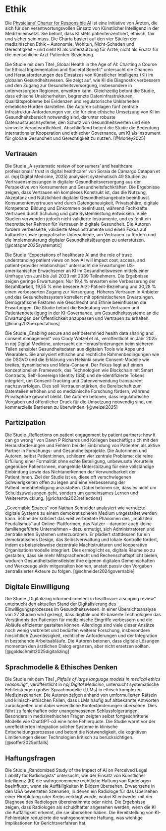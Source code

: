 # Ethik

Die [Physicians' Charter for Responsible AI](https://physicianscharter.ai/) ist eine Initiative von Ärzten, die sich für den verantwortungsvollen Einsatz von Künstlicher Intelligenz in der Medizin einsetzt. Sie betont, dass KI stets patientenzentriert, ethisch, fair und sicher sein muss. Die Charta basiert auf den vier Säulen der medizinischen Ethik – Autonomie, Wohltun, Nicht-Schaden und Gerechtigkeit – und sieht KI als Unterstützung für Ärzte, nicht als Ersatz für die menschliche Arzt-Patienten-Beziehung.

Die Studie mit dem Titel „Global Health in the Age of AI: Charting a Course for Ethical Implementation and Societal Benefit“ untersucht die Chancen und Herausforderungen des Einsatzes von Künstlicher Intelligenz (KI) im globalen Gesundheitswesen. Sie zeigt auf, wie KI die Diagnostik verbessern und den Zugang zur Gesundheitsversorgung, insbesondere in unterversorgten Regionen, erweitern kann. Gleichzeitig betont die Studie, dass ethische Unsicherheiten, begrenzte Dateninfrastrukturen, Qualitätsprobleme bei Evidenzen und regulatorische Unklarheiten erhebliche Hürden darstellen. Die Autoren schlagen fünf zentrale Infrastruktur-Anforderungen vor, die für eine ethische Umsetzung von KI im Gesundheitsbereich notwendig sind, darunter robuste Datenaustauschsysteme, den Schutz von Gesundheitswerten und eine sinnvolle Verantwortlichkeit. Abschließend betont die Studie die Bedeutung internationaler Kooperation und ethischer Governance, um KI als Instrument für globale Gesundheit und Gerechtigkeit zu nutzen. [@Morley2025]

## Vertrauen

Die Studie „A systematic review of consumers’ and healthcare professionals’ trust in digital healthcare“ von Soraia de Camargo Catapan et al. (npj Digital Medicine, 2025) analysiert systematisch 49 Studien zu Vertrauensmessungen in digitaler Gesundheitsversorgung aus der Perspektive von Konsumenten und Gesundheitsfachkräften. Die Ergebnisse zeigen, dass Vertrauen ein komplexes Konstrukt ist, das die Nutzung, Akzeptanz und Nützlichkeit digitaler Gesundheitsangebote beeinflusst. Konsumentenvertrauen wird durch Datengenauigkeit, Privatsphäre, digitale Kompetenz, Bildung und Einkommen beeinflusst, während Fachkräfte Vertrauen durch Schulung und gute Systemleistung entwickeln. Viele Studien verwenden jedoch nicht validierte Instrumente, und es fehlt ein theoretischer Rahmen für Vertrauen in digitale Gesundheit. Die Autoren fordern verbesserte, validierte Messinstrumente und einen Fokus auf kulturelle sowie geografische Unterschiede, um Vertrauen zu fördern und die Implementierung digitaler Gesundheitslösungen zu unterstützen. [@catapan2025systematic]

Die Studie "Expectations of healthcare AI and the role of trust: understanding patient views on how AI will impact cost, access, and patient-provider relationships" untersucht die Erwartungen US-amerikanischer Erwachsener an KI im Gesundheitswesen mittels einer Umfrage von Juni bis Juli 2023 mit 2039 Teilnehmern. Die Ergebnisse zeigen geringe Erwartungen: Nur 19,4 % erwarten eine Verbesserung der Bezahlbarkeit, 19,55 % eine bessere Arzt-Patient-Beziehung und 30,28 % einen verbesserten Zugang zur Versorgung. Höheres Vertrauen in Anbieter und das Gesundheitssystem korreliert mit optimistischeren Erwartungen. Demografische Faktoren wie Geschlecht und Ethnie beeinflussen die Erwartungen. Die Studie betont die Bedeutung von Vertrauen und Patientenbeteiligung in der KI-Governance, um Gesundheitssysteme an die Erwartungen der Öffentlichkeit anzupassen und Vertrauen zu erhalten. [@nong2025expectations]

Die Studie „Enabling secure and self determined health data sharing and consent management“ von Cindy Welzel et al., veröffentlicht im Jahr 2025 in npj Digital Medicine, untersucht die Herausforderungen beim sicheren Teilen sensibler Gesundheitsdaten aus digitalen Tools wie Apps und Wearables. Sie analysiert ethische und rechtliche Rahmenbedingungen wie die DSGVO und die Erklärung von Helsinki sowie Consent-Modelle wie breites, dynamisches und Meta-Consent. Der Fokus liegt auf einem konzeptionellen Framework, das Technologien wie Blockchain mit Smart Contracts, Self-Sovereign Identity (SSI) und de-identifizierte Tokens integriert, um Consent-Tracking und Datenverwendung transparent nachzuverfolgen. Dies soll Vertrauen stärken, die Bereitschaft zum Datenteilen erhöhen und so medizinische Forschung fördern, während Privatsphäre gewahrt bleibt. Die Autoren betonen, dass regulatorische Vorgaben und öffentlicher Druck für die Umsetzung notwendig sind, um kommerzielle Barrieren zu überwinden. [@welzel2025]

## Partizipation

Die Studie „Reflections on patient engagement by patient partners: how it can go wrong“ von Dawn P Richards und Kollegen beschäftigt sich mit den Herausforderungen und Fehlern bei der Einbindung von Patienten als aktive Partner in Forschungs- und Gesundheitsprojekte. Die Autorinnen und Autoren, selbst Patient:innen, schildern vier zentrale Probleme: die reine Erfüllung einer Formalität ohne echte Beteiligung, unbewusste Vorurteile gegenüber Patient:innen, mangelnde Unterstützung für eine vollständige Einbindung sowie das Nichtanerkennen der Verwundbarkeit der Patient:innen. Ziel der Studie ist es, diese oft verschwiegenen Schwierigkeiten offen zu legen und eine Verbesserung der Patient:innenbeteiligung anzustoßen. Dabei betonen sie, dass es nicht um Schuldzuweisungen geht, sondern um gemeinsames Lernen und Weiterentwicklung. [@richards2023reflections]

„Governable Spaces“ von Nathan Schneider analysiert wie vernetzte digitale Systeme zu einem demokratischeren Medium umgestaltet werden kann. Schneider kritisiert das weit verbreitete Phänomen des „impliziten Feudalismus“ auf Online-Plattformen, das Nutzer – darunter auch kleine familiengeführte Unternehmen – dazu ermutigt, sich Administratoren und zentralisierten Systemen unterzuordnen. Er plädiert stattdessen für ein demokratisches Design, das Selbstverwaltung und lokale Kontrolle fördert, indem es beispielsweise dezentrale Machtstrukturen und kooperative Organisationsmodelle integriert. Dies ermöglicht es, digitale Räume so zu gestalten, dass sie mehr Mitspracherecht und Rechenschaftspflicht bieten, wodurch Gesundheitsdienstleister ihre eigenen digitalen Gemeinschaften und Werkzeuge aktiv mitgestalten können, anstatt passiv den Vorgaben zentralisierter Akteure zu folgen. [@schneider2024governable]

## Digitale Einwilligung

Die Studie „Digitalizing informed consent in healthcare: a scoping review“ untersucht den aktuellen Stand der Digitalisierung des Einwilligungsprozesses im Gesundheitswesen. In einer Übersichtsanalyse von 27 Studien wird gezeigt, dass digitale und KI-basierte Technologien das Verständnis der Patienten für medizinische Eingriffe verbessern und die Abläufe effizienter gestalten können. Allerdings sind viele dieser Ansätze noch wenig verbreitet und bedürfen weiterer Forschung, insbesondere hinsichtlich Zuverlässigkeit, rechtlicher Anforderungen und der Integration in bestehende Arbeitsabläufe. Die Autoren betonen, dass digitale Lösungen momentan den ärztlichen Dialog ergänzen, aber nicht ersetzen sollten. [@goldschmitt2025digitalizing]

## Sprachmodelle & Ethisches Denken

Die Studie mit dem Titel *„Pitfalls of large language models in medical ethics reasoning“*, veröffentlicht in *npj Digital Medicine*, untersucht systematische Fehlleistungen großer Sprachmodelle (LLMs) in ethisch komplexen Medizinszenarien. Die Autoren zeigen anhand von umformulierten Rätseln und klinisch-ethischen Fällen, dass LLMs häufig auf altbekannte Antworten zurückgreifen und dabei wesentliche Kontextänderungen übersehen. Dies führt zu fehlerhaften oder unangemessenen Schlussfolgerungen. Besonders in medizinethischen Fragen zeigten selbst fortgeschrittene Modelle wie ChatGPT-o3 eine hohe Fehlerquote. Die Studie warnt vor der unreflektierten Integration solcher Systeme in klinische Entscheidungsprozesse und betont die Notwendigkeit, die kognitiven Limitierungen dieser Technologien kritisch zu berücksichtigen. [@soffer2025pitfalls]

## Haftungsfragen 

Die Studie „Randomized Study of the Impact of AI on Perceived Legal Liability for Radiologists“ untersucht, wie der Einsatz von Künstlicher Intelligenz (KI) die wahrgenommene rechtliche Haftung von Radiologen beeinflusst, wenn sie Auffälligkeiten in Bildern übersehen. Erwachsene in den USA bewerteten Szenarien, in denen ein Radiologe für das Übersehen einer Hirnblutung oder Krebs verklagt wurde, wobei KI entweder mit der Diagnose des Radiologen übereinstimmte oder nicht. Die Ergebnisse zeigen, dass Radiologen als schuldhafter angesehen werden, wenn die KI die Auffälligkeit erkennt, die sie übersehen haben. Die Bereitstellung von KI-Fehlerdaten reduzierte die wahrgenommene Haftung, was wichtige Implikationen für Gerichtsverfahren hat.
